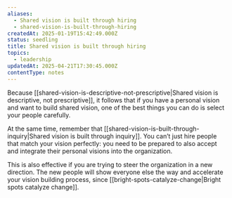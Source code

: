 ```yaml
---
aliases:
  - Shared vision is built through hiring
  - shared-vision-is-built-through-hiring
createdAt: 2025-01-19T15:42:49.000Z
status: seedling
title: Shared vision is built through hiring
topics:
  - leadership
updatedAt: 2025-04-21T17:30:45.000Z
contentType: notes
---
```

Because [[shared-vision-is-descriptive-not-prescriptive|Shared vision is descriptive, not prescriptive]], it follows that if you have a personal vision and want to build shared vision, one of the best things you can do is select your people carefully.

At the same time, remember that [[shared-vision-is-built-through-inquiry|Shared vision is built through inquiry]]. You can’t just hire people that match your vision perfectly: you need to be prepared to also accept and integrate their personal visions into the organization.

This is also effective if you are trying to steer the organization in a new direction. The new people will show everyone else the way and accelerate your vision building process, since [[bright-spots-catalyze-change|Bright spots catalyze change]].
